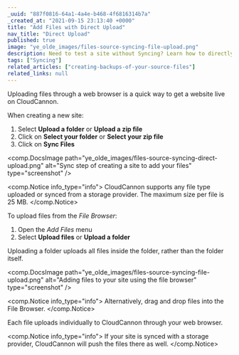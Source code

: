 ```yaml
---
_uuid: "887f0816-64a1-4a4e-b468-4f6816314b7a"
_created_at: "2021-09-15 23:13:40 +0000"
title: "Add Files with Direct Upload"
nav_title: "Direct Upload"
published: true
image: "ye_olde_images/files-source-syncing-file-upload.png"
description: Need to test a site without Syncing? Learn how to directly upload files your source files.
tags: ["Syncing"]
related_articles: ["creating-backups-of-your-source-files"]
related_links: null
---
```


Uploading files through a web browser is a quick way to get a website live on CloudCannon.

When creating a new site:

1. Select **Upload a folder** or **Upload a zip file**
2. Click on **Select your folder** or **Select your zip file**
3. Click on **Sync Files**

<comp.DocsImage path="ye_olde_images/files-source-syncing-direct-upload.png" alt="Sync step of creating a site to add your files" type="screenshot" />

<comp.Notice info_type="info">
  CloudCannon supports any file type uploaded or synced from a storage provider. The maximum size per file is 25 MB.
</comp.Notice>

To upload files from the *File Browser*\:

1. Open the *Add Files* menu
2. Select **Upload files** or **Upload a folder**

Uploading a folder uploads all files inside the folder, rather than the folder itself.

<comp.DocsImage path="ye_olde_images/files-source-syncing-file-upload.png" alt="Adding files to your site using the file browser" type="screenshot" />

<comp.Notice info_type="info">
  Alternatively, drag and drop files into the File Browser.
</comp.Notice>

Each file uploads individually to CloudCannon through your web browser.

<comp.Notice info_type="info">
  If your site is synced with a storage provider, CloudCannon will push the files there as well.
</comp.Notice>
